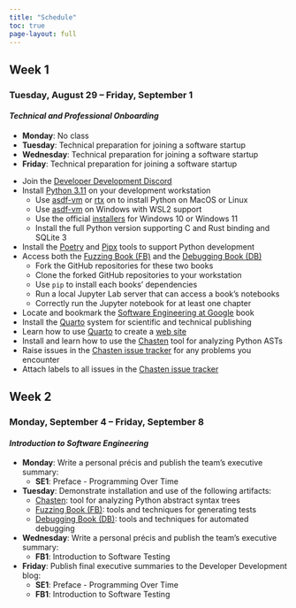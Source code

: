 ```yaml
---
title: "Schedule"
toc: true
page-layout: full
---
```


## Week 1

### Tuesday, August 29 -- Friday, September 1

#### *Technical and Professional Onboarding*

- **Monday**: No class
- **Tuesday**: Technical preparation for joining a software startup
- **Wednesday**: Technical preparation for joining a software startup
- **Friday**: Technical preparation for joining a software startup

::: {.callout-note appearance="minimal" title="Technical Tasks" collapse="false"}

- Join the [Developer Development Discord](https://discord.gg/aNfn8DNEMx)
- Install [Python 3.11](https://www.python.org/) on your development workstation
    - Use [asdf-vm](https://asdf-vm.com/) or [rtx](https://github.com/jdx/rtx) on to install Python on MacOS or Linux
    - Use [asdf-vm](https://asdf-vm.com/more/faq.html#wsl2-support) on Windows with WSL2 support
    - Use the official [installers](https://www.python.org/downloads/) for Windows 10 or Windows 11
    - Install the full Python version supporting C and Rust binding and SQLite 3
- Install the [Poetry](https://python-poetry.org/) and [Pipx](https://github.com/pypa/pipx) tools to support Python development
- Access both the [Fuzzing Book (FB)](https://www.fuzzingbook.org/) and the [Debugging Book (DB)](https://www.debuggingbook.org/)
    - Fork the GitHub repositories for these two books
    - Clone the forked GitHub repositories to your workstation
    - Use `pip` to install each books' dependencies
    - Run a local Jupyter Lab server that can access a book's notebooks
    - Correctly run the Jupyter notebook for at least one chapter
- Locate and bookmark the [Software Engineering at Google](https://abseil.io/resources/swe-book) book
- Install the [Quarto](https://quarto.org/) system for scientific and technical publishing
- Learn how to use [Quarto](https://quarto.org/) to create a [web site](https://quarto.org/docs/websites/)
- Install and learn how to use the [Chasten](https://github.com/AstuteSource/chasten) tool for analyzing Python ASTs
- Raise issues in the [Chasten issue tracker](https://github.com/AstuteSource/chasten/issues) for any problems you encounter
- Attach labels to all issues in the [Chasten issue tracker](https://github.com/AstuteSource/chasten/issues)

:::

## Week 2

### Monday, September 4 -- Friday, September 8

#### *Introduction to Software Engineering*

- **Monday**: Write a personal précis and publish the team's executive summary:
  - **SE1**: Preface - Programming Over Time
- **Tuesday**: Demonstrate installation and use of the following artifacts:
  - [Chasten](https://github.com/AstuteSource/chasten): tool for analyzing Python abstract syntax trees
  - [Fuzzing Book (FB)](https://www.fuzzingbook.org/): tools and techniques for generating tests
  - [Debugging Book (DB)](https://www.debuggingbook.org/): tools and techniques for automated debugging
- **Wednesday**: Write a personal précis and publish the team's executive summary:
  - **FB1**: Introduction to Software Testing
- **Friday**: Publish final executive summaries to the Developer Development blog:
  - **SE1**: Preface - Programming Over Time
  - **FB1**: Introduction to Software Testing
